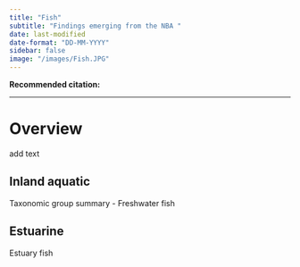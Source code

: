 ```yaml
---
title: "Fish"
subtitle: "Findings emerging from the NBA "
date: last-modified
date-format: "DD-MM-YYYY"
sidebar: false
image: "/images/Fish.JPG"  
---
```


**Recommended citation:**

------------------------------------------------------------------------

# Overview

add text

## Inland aquatic

Taxonomic group summary - Freshwater fish

## Estuarine

Estuary fish
